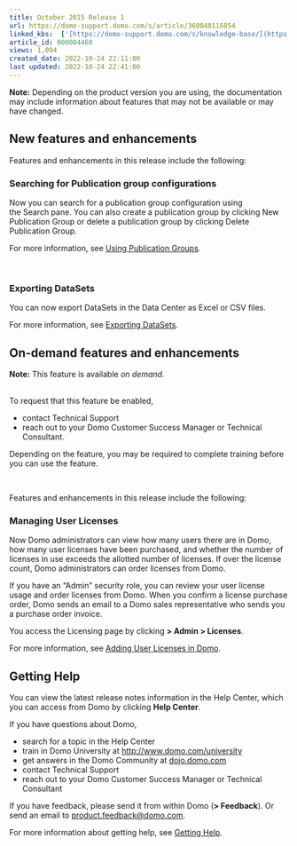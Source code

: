 ```yaml
---
title: October 2015 Release 1
url: https://domo-support.domo.com/s/article/360048116854
linked_kbs:  ['[https://domo-support.domo.com/s/knowledge-base/](https://domo-support.domo.com/s/knowledge-base/)', '[https://domo-support.domo.com/s/](https://domo-support.domo.com/s/)', '[https://domo-support.domo.com/s/topic/0TO5w000000ZamwGAC](https://domo-support.domo.com/s/topic/0TO5w000000ZamwGAC)', '[https://domo-support.domo.com/s/topic/0TO5w000000Zan7GAC](https://domo-support.domo.com/s/topic/0TO5w000000Zan7GAC)', '[https://domo-support.domo.com/s/article/360043438993](https://domo-support.domo.com/s/article/360043438993)', '[https://domo-support.domo.com/s/article/360042926134](https://domo-support.domo.com/s/article/360042926134)', '[https://domo-support.domo.com/s/article/360042934454](https://domo-support.domo.com/s/article/360042934454)', '[https://domo-support.domo.com/s/article/360042922874](https://domo-support.domo.com/s/article/360042922874)', '[https://domo-support.domo.com/s/article/360048116854](https://domo-support.domo.com/s/article/360048116854)', '[https://domo-support.domo.com/s/topic/0TO5w000000Zan7GAC/archived-feature-release-notes](https://domo-support.domo.com/s/topic/0TO5w000000Zan7GAC/archived-feature-release-notes)', '[https://domo-support.domo.com/s/article/360043429933](https://domo-support.domo.com/s/article/360043429933)', '[https://domo-support.domo.com/s/article/360043429953](https://domo-support.domo.com/s/article/360043429953)', '[https://domo-support.domo.com/s/article/360042925494](https://domo-support.domo.com/s/article/360042925494)', '[https://domo-support.domo.com/s/article/360043429913](https://domo-support.domo.com/s/article/360043429913)', '[https://domo-support.domo.com/s/article/4408174643607](https://domo-support.domo.com/s/article/4408174643607)', '[https://domo-support.domo.com/s/login/](https://domo-support.domo.com/s/login/)']
article_id: 000004460
views: 1,094
created_date: 2022-10-24 22:11:00
last updated: 2022-10-24 22:41:00
---
```







 


**Note:** Depending on the product version you are using, the documentation may include information about features that may not be available or may have changed.



New features and enhancements
-----------------------------


Features and enhancements in this release include the following:


### Searching for Publication group configurations


Now you can search for a publication group configuration using the Search pane. You can also create a publication group by clicking New Publication Group or delete a publication group by clicking Delete Publication Group.


For more information, see [Using Publication Groups](/s/article/360043438993 "Using Publication Groups").


 


### Exporting DataSets


You can now export DataSets in the Data Center as Excel or CSV files.


For more information, see [Exporting DataSets](/s/article/360042926134 "Exporting DataSets").


On-demand features and enhancements
-----------------------------------




 


**Note:** This feature is available *on demand.*  
 


To request that this feature be enabled,


* contact Technical Support
* reach out to your Domo Customer Success Manager or Technical Consultant.


Depending on the feature, you may be required to complete training before you can use the feature.






 


Features and enhancements in this release include the following:


### Managing User Licenses


Now Domo administrators can view how many users there are in Domo, how many user licenses have been purchased, and whether the number of licenses in use exceeds the allotted number of licenses. If over the license count, Domo administrators can order licenses from Domo.


If you have an "Admin" security role, you can review your user license usage and order licenses from Domo. When you confirm a license purchase order, Domo sends an email to a Domo sales representative who sends you a purchase order invoice.


You access the Licensing page by clicking **> Admin > Licenses**.


For more information, see [Adding User Licenses in Domo](/s/article/360042934454 "Admin Settings Layout").


Getting Help
------------


You can view the latest release notes information in the Help Center, which you can access from Domo by clicking **Help Center**.


If you have questions about Domo,


* search for a topic in the Help Center
* train in Domo University at [http://www.domo.com/university](http://www.domo.com/university "http://www.domo.com/university")
* get answers in the Domo Community at [dojo.domo.com](https://domohelp.domo.com/dojo.domo.com "dojo.domo.com")
* contact Technical Support
* reach out to your Domo Customer Success Manager or Technical Consultant


If you have feedback, please send it from within Domo (**> Feedback**). Or send an email to [product.feedback@domo.com](mailto:product.feedback@domo.com "product.feedback@domo.com").


For more information about getting help, see [Getting Help](/s/article/360042922874 "Getting Help").


